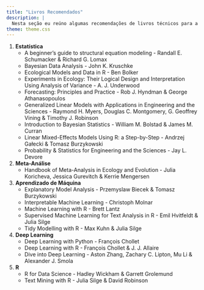 ```yaml
---
title: "Livros Recomendados"
description: |
  Nesta seção eu reúno algumas recomendações de livros técnicos para a área de estatística, aprendizado de máquina, deep learning e ciência de dados que eu já li e achei um bom investimento de tempo.
theme: theme.css
---
```


1. __Estatística__
    + A beginner's guide to structural equation modeling - Randall E. Schumacker & Richard G. Lomax
    + Bayesian Data Analysis - John K. Kruschke
    + Ecological Models and Data in R - Ben Bolker
    + Experiments in Ecology: Their Logical Design and Interpretation Using Analysis of Variance - A. J. Underwood
    + Forecasting: Principles and Practice - Rob J. Hyndman & George Athanasopoulos
    + Generalized Linear Models with Applications in Engineering and the Sciences - Raymond H. Myers, Douglas C. Montgomery, G. Geoffrey Vining & Timothy J. Robinson
    + Introduction to Bayesian Statistics - William M. Bolstad & James M. Curran
    + Linear Mixed-Effects Models Using R: a Step-by-Step - Andrzej Gałecki & Tomasz Burzykowski
    + Probability & Statistics for Engineering and the Sciences - Jay L. Devore

2. __Meta-Análise__
    + Handbook of Meta-Analysis in Ecology and Evolution - Julia Koricheva, Jessica Gurevitch & Kerrie Mengersen

3. __Aprendizado de Máquina__
    + Explanatory Model Analysis - Przemyslaw Biecek & Tomasz Burzykowski
    + Interpretable Machine Learning - Christoph Molnar
    + Machine Learning with R - Brett Lantz
    + Supervised Machine Learning for Text Analysis in R - Emil Hvitfeldt & Julia Silge
    + Tidy Modelling with R - Max Kuhn & Julia Silge

4. __Deep Learning__
    + Deep Learning with Python - François Chollet
    + Deep Learning with R - François Chollet & J. J. Allaire
    + Dive into Deep Learning - Aston Zhang, Zachary C. Lipton, Mu Li & Alexander J. Smola

5. __R__
    + R for Data Science - Hadley Wickham & Garrett Grolemund
    + Text Mining with R - Julia Silge & David Robinson

    